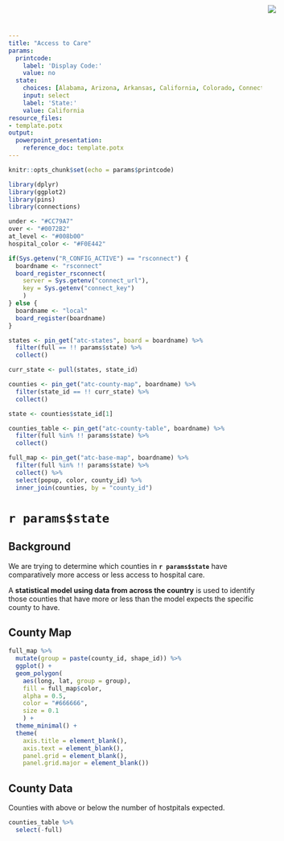 ```yaml
---
title: "Access to Care"
params:
  printcode:
    label: 'Display Code:'
    value: no
  state:
    choices: [Alabama, Arizona, Arkansas, California, Colorado, Connecticut, Delaware, District of Columbia, Florida, Georgia, Hawaii, Idaho, Illinois, Indiana, Iowa, Kansas, Kentucky, Louisiana, Maine, Maryland, Massachusetts, Michigan, Minnesota, Mississippi, Missouri, Montana, Nebraska, Nevada, New Hampshire, New Jersey, New Mexico, New York, North Carolina, North Dakota, Ohio, Oklahoma, Oregon, Pennsylvania, Rhode Island, South Carolina, South Dakota, Tennessee, Texas, Utah, Vermont, Virginia, Washington, West Virginia, Wisconsin, Wyoming]
    input: select
    label: 'State:'
    value: California
resource_files:
- template.potx
output:
  powerpoint_presentation:
    reference_doc: template.potx
---
```


<img src="RStudio1.png" style="position:absolute;top:10px;right:200px;" />

```r
knitr::opts_chunk$set(echo = params$printcode)

library(dplyr)
library(ggplot2)
library(pins)
library(connections)

under <- "#CC79A7"
over <- "#0072B2"
at_level <- "#008b00"
hospital_color <- "#F0E442"

if(Sys.getenv("R_CONFIG_ACTIVE") == "rsconnect") {
  boardname <- "rsconnect"
  board_register_rsconnect(
    server = Sys.getenv("connect_url"),
    key = Sys.getenv("connect_key")
    )
} else {
  boardname <- "local"
  board_register(boardname)  
}

states <- pin_get("atc-states", board = boardname) %>% 
  filter(full == !! params$state) %>%
  collect()

curr_state <- pull(states, state_id)

counties <- pin_get("atc-county-map", boardname) %>%
  filter(state_id == !! curr_state) %>%
  collect()

state <- counties$state_id[1]

counties_table <- pin_get("atc-county-table", boardname) %>%
  filter(full %in% !! params$state) %>%
  collect()

full_map <- pin_get("atc-base-map", boardname) %>%
  filter(full %in% !! params$state) %>%
  collect() %>%
  select(popup, color, county_id) %>%
  inner_join(counties, by = "county_id")

```

# `r params$state`

## Background

We are trying to determine which counties in **`r params$state`** have comparatively more access or less access to hospital care.

A **statistical model using data from across the country** is used to identify those counties that have more or less than the model expects the specific county to have.

## County Map

```r

full_map %>%
  mutate(group = paste(county_id, shape_id)) %>%
  ggplot() +
  geom_polygon(
    aes(long, lat, group = group), 
    fill = full_map$color,
    alpha = 0.5,
    color = "#666666",
    size = 0.1
    ) +
  theme_minimal() +
  theme(
    axis.title = element_blank(), 
    axis.text = element_blank(), 
    panel.grid = element_blank(),
    panel.grid.major = element_blank()) 
```


## County Data
Counties with above or below the number of hostpitals expected.
```r
counties_table %>%
  select(-full) 
```

